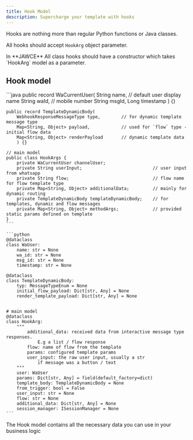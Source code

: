 ```yaml
---
title: Hook Model
description: Supercharge your template with hooks
---
```


Hooks are nothing more than regular Python functions or Java classes.

All hooks should accept `HookArg` object parameter.

<Warning>
  In **JAWCE** All class hooks should have a constructor which takes `HookArg`
  model as a parameter.
</Warning>

## Hook model

<CodeGroup title="Hook Model: HookArg">
    ```java
    public record WaCurrentUser(
        String name,        // default user display name
        String waId,        // mobile number
        String msgId,
        Long timestamp
        ) {}

    public record TemplateDynamicBody(
        WebhookResponseMessageType type,        // for dynamic template message type
        Map<String, Object> payload,            // used for `flow` type - initial flow data
        Map<String, Object> renderPayload       // dynamic template data
        ) {}

    // main model
    public class HookArgs {
        private WaCurrentUser channelUser;
        private String userInput;                           // user input from whatsapp
        private String flow;                                // flow name for flow template type
        private Map<String, Object> additionalData;         // mainly for dynamic routing
        private TemplateDynamicBody templateDynamicBody;    // for templates, dynamic and flow messages
        private Map<String, Object> methodArgs;             // provided static params defined on template
    }
    ```

    ```python
    @dataclass
    class WaUser:
        name: str = None
        wa_id: str = None
        msg_id: str = None
        timestamp: str = None

    @dataclass
    class TemplateDynamicBody:
        typ: MessageTypeEnum = None
        initial_flow_payload: Dict[str, Any] = None
        render_template_payload: Dict[str, Any] = None


    # main model
    @dataclass
    class HookArg:
        """
            additional_data: received data from interactive message type responses.
                E.g a list / flow response
            flow: name of flow from the template
            params: configured template params
            user_input: the raw user input, usually a str
                if message was a button / text
        """
        user: WaUser
        params: Dict[str, Any] = field(default_factory=dict)
        template_body: TemplateDynamicBody = None
        from_trigger: bool = False
        user_input: str = None
        flow: str = None
        additional_data: Dict[str, Any] = None
        session_manager: ISessionManager = None
    ```

</CodeGroup>

<Info>
  The Hook model contains all the necessary data you can use in your business
  logic
</Info>
